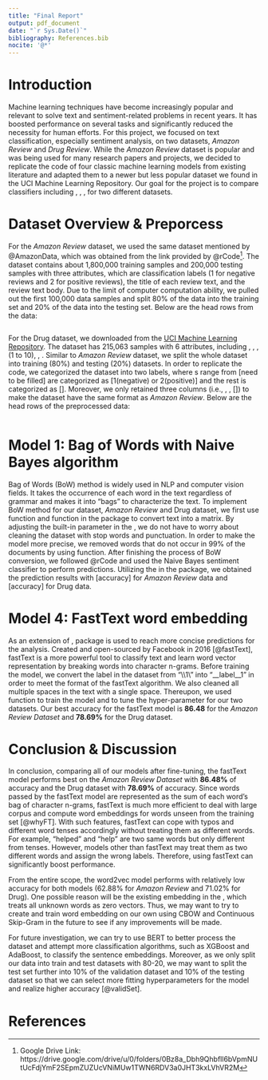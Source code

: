 ```yaml
---
title: "Final Report"
output: pdf_document
date: "`r Sys.Date()`"
bibliography: References.bib
nocite: '@*'
---
```


```{=tex}
\newpage 
\tableofcontents 
\newpage
```
# Introduction

Machine learning techniques have become increasingly popular and relevant to solve text and sentiment-related problems in recent years. It has boosted performance on several tasks and significantly reduced the necessity for human efforts. For this project, we focused on text classification, especially sentiment analysis, on two datasets, *Amazon Review* and *Drug Review*. While the *Amazon Review* dataset is popular and was being used for many research papers and projects, we decided to replicate the code of four classic machine learning models from existing literature and adapted them to a newer but less popular dataset we found in the UCI Machine Learning Repository. Our goal for the project is to compare classifiers including \verb|BoW|, \verb|Word2Vec|, \verb|GloVe|, \verb|fastText| for two different datasets. 

# Dataset Overview & Preporcess
For the *Amazon Review* dataset, we used the same dataset mentioned by @AmazonData, which was obtained from the link provided by @rCode^[Google Drive Link: https://drive.google.com/drive/u/0/folders/0Bz8a_Dbh9Qhbfll6bVpmNUtUcFdjYmF2SEpmZUZUcVNiMUw1TWN6RDV3a0JHT3kxLVhVR2M]. The dataset contains about 1,800,000 training samples and 200,000 testing samples with three attributes, which are classification labels (1 for negative reviews and 2 for positive reviews), the title of each review text, and the review text body. Due to the limit of computer computation ability, we pulled out the first 100,000 data samples and split 80% of the data into the training set and 20% of the data into the testing set. Below are the head rows from the data:
``` r
```
For the Drug dataset, we downloaded from the [UCI Machine Learning Repository](https://archive.ics.uci.edu/ml/datasets/Drug+Review+Dataset+%28Drugs.com%29). The dataset has 215,063 samples with 6 attributes, including \verb|drugName|, \verb|condition|, \verb|review|, \verb|rating| (1 to 10), \verb|date|, \verb|usefulCount|. Similar to *Amazon Review* dataset, we split the whole dataset into training (80%) and testing (20%) datasets. In order to replicate the code, we categorized the dataset into two labels, where \verb|rating|s range from [need to be filled] are categorized as [1(negative) or 2(positive)] and the rest is categorized as []. Moreover, we only retained three columns (i.e., \verb|review|, \verb|rating|, [\verb|condition|]) to make the dataset have the same format as *Amazon Review*. Below are the head rows of the preprocessed data:
``` r
```



# Model 1: Bag of Words with Naive Bayes algorithm
Bag of Words (BoW) method is widely used in NLP and computer vision fields. It takes the occurrence of each word in the text regardless of grammar and makes it into “bags” to characterize the text. To implement BoW method for our dataset, *Amazon Review* and Drug dataset, we first use \verb|VCorpus| function and \verb|DocumentTermMatrix| function in the \verb|tm| package to convert text into a matrix. By adjusting the built-in parameter in the  \verb|DocumentTermMatrix|, we do not have to worry about cleaning the dataset with stop words and punctuation. In order to make the model more precise, we removed words that do not occur in 99% of the documents by using \verb|removeSparseTerms| function. After finishing the process of BoW conversion, we followed @rCode and used the Naive Bayes sentiment classifier to perform predictions. Utilizing the \verb|nb_sent_classifier| in the \verb|e1071| package, we obtained the prediction results with [accuracy] for *Amazon Review* data and [accuracy] for Drug data.  


# Model 4: FastText word embedding 
As an extension of \verb|word2vec|, \verb|fastTextR| package is used to reach more concise predictions for the analysis. Created and open-sourced by Facebook in 2016 [@fastText], fastText is a more powerful tool to classify text and learn word vector representation by breaking words into character n-grams. Before training the model, we convert the label in the dataset from “\\\1\\\” into “__label__1” in order to meet the format of the fastText algorithm. We also cleaned all multiple spaces in the text with a single space. Thereupon, we used \verb|ft_train| function to train the model and \verb|ft_control| to tune the hyper-parameter for our two datasets. Our best accuracy for the fastText model is **86.48** for the *Amazon Review Dataset* and **78.69%** for the Drug dataset. 



# Conclusion & Discussion
In conclusion, comparing all of our models after fine-tuning, the fastText model performs best on the *Amazon Review Dataset* with **86.48%** of accuracy and the Drug dataset with **78.69%** of accuracy. Since words passed by the fastText model are represented as the sum of each word’s bag of character n-grams, fastText is much more efficient to deal with large corpus and compute word embeddings for words unseen from the training set [@whyFT]. With such features, fastText can cope with typos and different word tenses accordingly without treating them as different words. For example, “helped” and “help” are two same words but only different from tenses. However, models other than fastText may treat them as two different words and assign the wrong labels. Therefore, using fastText can significantly boost performance. 

From the entire scope, the word2vec model performs with relatively low accuracy for both models (62.88% for *Amazon Review* and 71.02% for Drug). One possible reason will be the existing embedding in the \verb|word2vec|, which treats all unknown words as zero vectors. Thus, we may want to try to create and train word embedding on our own using CBOW and Continuous Skip-Gram in the future to see if any improvements will be made.

For future investigation, we can try to use BERT to better process the dataset and attempt more classification algorithms, such as XGBoost and AdaBoost, to classify the sentence embeddings. Moreover, as we only split our data into train and test datasets with 80-20, we may want to split the test set further into 10% of the validation dataset and 10% of the testing dataset so that we can select more fitting hyperparameters for the model and realize higher accuracy [@validSet]. 



# References

<!-- ```{r setup, include=FALSE} -->

<!-- knitr::opts_chunk$set(echo = TRUE) -->

<!-- ``` -->

<!-- ## R Markdown -->

<!-- This is an R Markdown document. Markdown is a simple formatting syntax for authoring HTML, PDF, and MS Word documents. For more details on using R Markdown see <http://rmarkdown.rstudio.com>. -->

<!-- When you click the **Knit** button a document will be generated that includes both content as well as the output of any embedded R code chunks within the document. You can embed an R code chunk like this: -->

<!-- ```{r cars} -->

<!-- summary(cars) -->

<!-- ``` -->

<!-- ## Including Plots -->

<!-- You can also embed plots, for example: -->

<!-- ```{r pressure, echo=FALSE} -->

<!-- plot(pressure) -->

<!-- ``` -->

<!-- Note that the `echo = FALSE` parameter was added to the code chunk to prevent printing of the R code that generated the plot. -->

